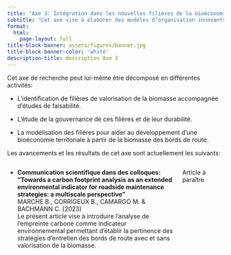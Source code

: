 ```yaml
---
title: "Axe 3: Intégration dans les nouvelles filières de la bioéconomie"
subtitle: "Cet axe vise à élaborer des modèles d’organisation innovants permettant de fournir de nouveaux services aux décideurs, d’assurer une complétude de la chaîne de valeur sur le territoire et d’intégrer les métiers liés à l’accoroutisme dans les nouvelles filières de la bioéconomie"
format: 
  html:
    page-layout: full
title-block-banner: assets/figures/banner.jpg
title-block-banner-color: 'white'
description-title: description Axe 3
---
```


Cet axe de recherche peut lui-même être décomposé en différentes activités:

- L'identification de filières de valorisation de la biomasse accompagnée d'études de faisabilité.

- L'étude de la gouvernance de ces filières et de leur durabilité.

- La modélisation des filières pour aider au développement d'une bioéconomie territoriale à partir de la biomasse des bords de route.

Les avancements et les résultats de cet axe sont actuellement les suivants:

:::: {.columns .column-page-inset}
::: {.column width="80%"}
- **Communication scientifique dans des colloques: "Towards a carbon footprint analysis as an extended environmental indicator for roadside maintenance strategies: a multiscale perspective"** <br>
MARCHE B., CORRIGEUX B., CAMARGO M. & BACHMANN C. (2023) <br>
Le présent article vise à introduire l’analyse de l’empreinte carbone comme indicateur environnemental permettant d’établir la pertinence des stratégies d'entretien des bords de route avec et sans valorisation de la biomasse.
:::
::: {.column width="20%"}
Article à paraître
:::
::::